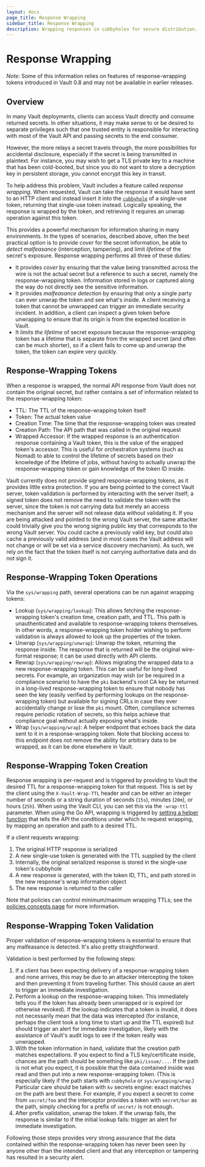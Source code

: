 ```yaml
---
layout: docs
page_title: Response Wrapping
sidebar_title: Response Wrapping
description: Wrapping responses in cubbyholes for secure distribution.
---
```


# Response Wrapping

_Note_: Some of this information relies on features of response-wrapping tokens
introduced in Vault 0.8 and may not be available in earlier releases.

## Overview

In many Vault deployments, clients can access Vault directly and consume
returned secrets. In other situations, it may make sense to or be desired to
separate privileges such that one trusted entity is responsible for interacting
with most of the Vault API and passing secrets to the end consumer.

However, the more relays a secret travels through, the more possibilities for
accidental disclosure, especially if the secret is being transmitted in
plaintext. For instance, you may wish to get a TLS private key to a machine
that has been cold-booted, but since you do not want to store a decryption key
in persistent storage, you cannot encrypt this key in transit.

To help address this problem, Vault includes a feature called _response
wrapping_. When requested, Vault can take the response it would have sent to an
HTTP client and instead insert it into the
[`cubbyhole`](/docs/secrets/cubbyhole/index.html) of a single-use token,
returning that single-use token instead. Logically speaking, the response is
wrapped by the token, and retrieving it requires an unwrap operation against
this token.

This provides a powerful mechanism for information sharing in many
environments. In the types of scenarios, described above, often the best
practical option is to provide _cover_ for the secret information, be able to
_detect malfeasance_ (interception, tampering), and limit _lifetime_ of the
secret's exposure. Response wrapping performs all three of these duties:

 * It provides _cover_ by ensuring that the value being transmitted across the
   wire is not the actual secret but a reference to such a secret, namely the
   response-wrapping token. Information stored in logs or captured along the
   way do not directly see the sensitive information.
 * It provides _malfeasance detection_ by ensuring that only a single party can
   ever unwrap the token and see what's inside. A client receiving a token that
   cannot be unwrapped can trigger an immediate security incident. In addition,
   a client can inspect a given token before unwrapping to ensure that its
   origin is from the expected location in Vault.
 * It _limits the lifetime_ of secret exposure because the response-wrapping
   token has a lifetime that is separate from the wrapped secret (and often can
   be much shorter), so if a client fails to come up and unwrap the token, the
   token can expire very quickly.

## Response-Wrapping Tokens

When a response is wrapped, the normal API response from Vault does not contain
the original secret, but rather contains a set of information related to the
response-wrapping token:

 * TTL: The TTL of the response-wrapping token itself
 * Token: The actual token value
 * Creation Time: The time that the response-wrapping token was created
 * Creation Path: The API path that was called in the original request
 * Wrapped Accessor: If the wrapped response is an authentication response
   containing a Vault token, this is the value of the wrapped token's accessor.
   This is useful for orchestration systems (such as Nomad) to able to control
   the lifetime of secrets based on their knowledge of the lifetime of jobs,
   without having to actually unwrap the response-wrapping token or gain
   knowledge of the token ID inside.

Vault currently does not provide signed response-wrapping tokens, as it
provides little extra protection. If you are being pointed to the correct Vault
server, token validation is performed by interacting with the server itself; a
signed token does not remove the need to validate the token with the server,
since the token is not carrying data but merely an access mechanism and the
server will not release data without validating it. If you are being attacked
and pointed to the wrong Vault server, the same attacker could trivially give
you the wrong signing public key that corresponds to the wrong Vault server.
You could cache a previously valid key, but could also cache a previously valid
address (and in most cases the Vault address will not change or will be set via
a service discovery mechanism). As such, we rely on the fact that the token
itself is not carrying authoritative data and do not sign it.

## Response-Wrapping Token Operations

Via the `sys/wrapping` path, several operations can be run against wrapping
tokens:

 * Lookup (`sys/wrapping/lookup`): This allows fetching the response-wrapping
   token's creation time, creation path, and TTL. This path is unauthenticated
   and available to response-wrapping tokens themselves. In other words, a
   response-wrapping token holder wishing to perform validation is always
   allowed to look up the properties of the token.
 * Unwrap (`sys/wrapping/unwrap`): Unwrap the token, returning the response
   inside. The response that is returned will be the original wire-format
   response; it can be used directly with API clients.
 * Rewrap (`sys/wrapping/rewrap`): Allows migrating the wrapped data to a new
   response-wrapping token. This can be useful for long-lived secrets. For
   example, an organization may wish (or be required in a compliance scenario)
   to have the `pki` backend's root CA key be returned in a long-lived
   response-wrapping token to ensure that nobody has seen the key (easily
   verified by performing lookups on the response-wrapping token) but available
   for signing CRLs in case they ever accidentally change or lose the `pki`
   mount.  Often, compliance schemes require periodic rotation of secrets, so
   this helps achieve that compliance goal without actually exposing what's
   inside.
 * Wrap (`sys/wrapping/wrap`): A helper endpoint that echoes back the data sent
   to it in a response-wrapping token. Note that blocking access to this
   endpoint does not remove the ability for arbitrary data to be wrapped, as it
   can be done elsewhere in Vault.

## Response-Wrapping Token Creation

Response wrapping is per-request and is triggered by providing to Vault the
desired TTL for a response-wrapping token for that request. This is set by the
client using the `X-Vault-Wrap-TTL` header and can be either an integer number
of seconds or a string duration of seconds (`15s`), minutes (`20m`), or hours
(`25h`). When using the Vault CLI, you can set this via the `-wrap-ttl`
parameter. When using the Go API, wrapping is triggered by [setting a helper
function](https://godoc.org/github.com/hashicorp/vault/api#Client.SetWrappingLookupFunc)
that tells the API the conditions under which to request wrapping, by mapping
an operation and path to a desired TTL.

If a client requests wrapping:

1. The original HTTP response is serialized
2. A new single-use token is generated with the TTL supplied by the client
3. Internally, the original serialized response is stored in the single-use
   token's cubbyhole
4. A new response is generated, with the token ID, TTL, and path stored in the
   new response's wrap information object
5. The new response is returned to the caller

Note that policies can control minimum/maximum wrapping TTLs; see the [policies
concepts page](https://www.vaultproject.io/docs/concepts/policies.html) for
more information.

## Response-Wrapping Token Validation

Proper validation of response-wrapping tokens is essential to ensure that any
malfeasance is detected. It's also pretty straightforward.

Validation is best performed by the following steps:

1. If a client has been expecting delivery of a response-wrapping token and
   none arrives, this may be due to an attacker intercepting the token and then
   preventing it from traveling further. This should cause an alert to trigger
   an immediate investigation.
2. Perform a lookup on the response-wrapping token. This immediately tells you
   if the token has already been unwrapped or is expired (or otherwise
   revoked). If the lookup indicates that a token is invalid, it does not
   necessarily mean that the data was intercepted (for instance, perhaps the
   client took a long time to start up and the TTL expired) but should trigger
   an alert for immediate investigation, likely with the assistance of Vault's
   audit logs to see if the token really was unwrapped.
3. With the token information in hand, validate that the creation path matches
   expectations. If you expect to find a TLS key/certificate inside, chances
   are the path should be something like `pki/issue/...`. If the path is not
   what you expect, it is possible that the data contained inside was read and
   then put into a new response-wrapping token. (This is especially likely if
   the path starts with `cubbyhole` or `sys/wrapping/wrap`.) Particular care
   should be taken with `kv` secrets engine: exact matches on the path are best
   there.  For example, if you expect a secret to come from `secret/foo` and
   the interceptor provides a token with `secret/bar` as the path, simply
   checking for a prefix of `secret/` is not enough.
4. After prefix validation, unwrap the token. If the unwrap fails, the response
   is similar to if the initial lookup fails: trigger an alert for immediate
   investigation.

Following those steps provides very strong assurance that the data contained
within the response-wrapping token has never been seen by anyone other than the
intended client and that any interception or tampering has resulted in a
security alert.
